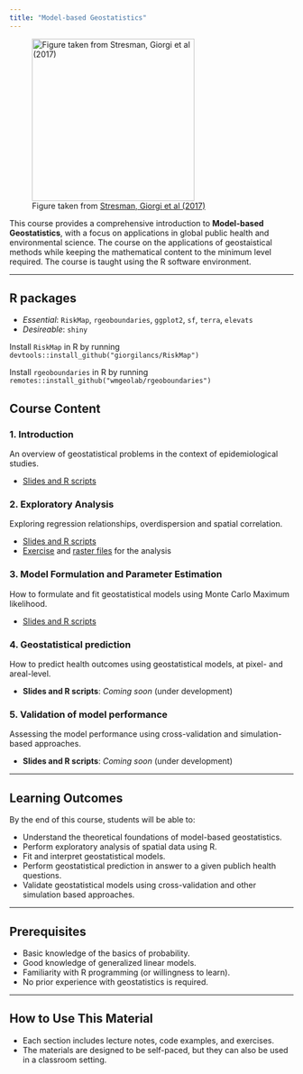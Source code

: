 ```yaml
---
title: "Model-based Geostatistics"
---
```


![Figure taken from [Stresman, Giorgi et al (2017)](https://www.nature.com/articles/srep45849)](MBG/course_cover.jpg){height="3in"}

This course provides a comprehensive introduction to **Model-based Geostatistics**, with a focus on applications in global public health and environmental science. The course on the applications of geostaistical methods while keeping the mathematical content to the minimum level required. The course is taught using the R software environment.

------------------------------------------------------------------------

## R packages 

-   *Essential*: `RiskMap`, `rgeoboundaries`, `ggplot2`, `sf`, `terra`, `elevats`
-   *Desireable*: `shiny`

Install `RiskMap` in R by running `devtools::install_github("giorgilancs/RiskMap")`

Install `rgeoboundaries` in R by running `remotes::install_github("wmgeolab/rgeoboundaries")`


## Course Content


### 1. Introduction

An overview of geostatistical problems in the context of epidemiological studies.

-   [Slides and R scripts](MBG/introduction.qmd)

### 2. Exploratory Analysis

Exploring regression relationships, overdispersion and spatial correlation.

-   [Slides and R scripts](MBG/exp_analysis.qmd)
-   [Exercise](MBG/Exercises/Exercise-1.pdf) and [raster files](MBG/Data/Tanzania_rasters.zip) for the analysis

### 3. Model Formulation and Parameter Estimation

How to formulate and fit geostatistical models using Monte Carlo Maximum likelihood.

-   [Slides and R scripts](MBG/estimation.qmd)

### 4. Geostatistical prediction

How to predict health outcomes using geostatistical models, at pixel- and areal-level.

-   **Slides and R scripts**: *Coming soon* (under development)

### 5. Validation of model performance

Assessing the model performance using cross-validation and simulation-based approaches.

-   **Slides and R scripts**: *Coming soon* (under development)

------------------------------------------------------------------------

## Learning Outcomes

By the end of this course, students will be able to:

-   Understand the theoretical foundations of model-based geostatistics.
-   Perform exploratory analysis of spatial data using R.
-   Fit and interpret geostatistical models.
-   Perform geostatistical prediction in answer to a given publich health questions.
-   Validate geostatistical models using cross-validation and other simulation based approaches.

------------------------------------------------------------------------

## Prerequisites

-   Basic knowledge of the basics of probability.
-   Good knowledge of generalized linear models.
-   Familiarity with R programming (or willingness to learn).
-   No prior experience with geostatistics is required.

------------------------------------------------------------------------

## How to Use This Material

-   Each section includes lecture notes, code examples, and exercises.
-   The materials are designed to be self-paced, but they can also be used in a classroom setting.
